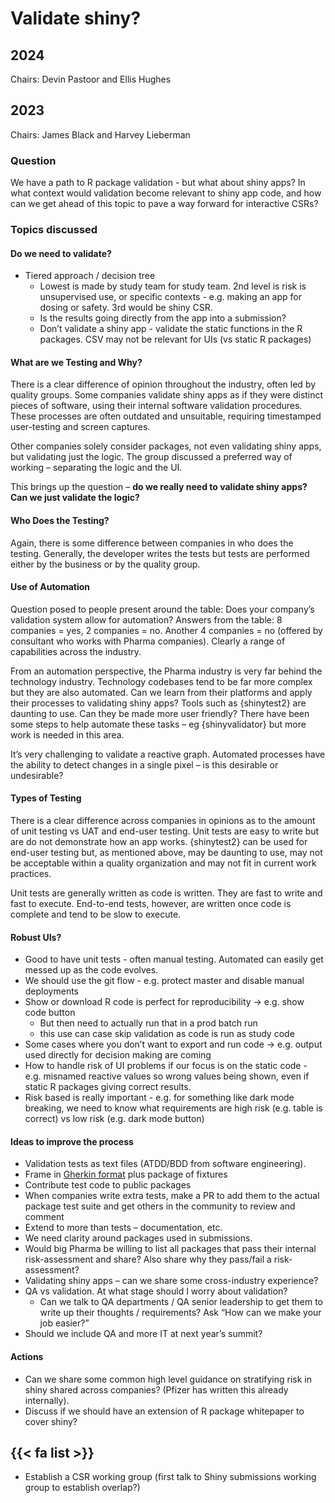 # Validate shiny?

## 2024

Chairs: Devin Pastoor and Ellis Hughes

## 2023

Chairs: James Black and Harvey Lieberman

### Question

We have a path to R package validation - but what about shiny apps? In what context would validation become relevant to shiny app code, and how can we get ahead of this topic to pave a way forward for interactive CSRs?

### Topics discussed

#### Do we need to validate?

- Tiered approach / decision tree
    - Lowest is made by study team for study team. 2nd level is risk is unsupervised use, or specific contexts - e.g. making an app for dosing or safety. 3rd would be shiny CSR.
    - Is the results going directly from the app into a submission?
    - Don’t validate a shiny app - validate the static functions in the R packages. CSV may not be relevant for UIs (vs static R packages)

#### What are we Testing and Why?

There is a clear difference of opinion throughout the industry, often led by quality groups.  Some companies validate shiny apps as if they were distinct pieces of software, using their internal software validation procedures.  These processes are often outdated and unsuitable, requiring timestamped user-testing and screen captures.

Other companies solely consider packages, not even validating shiny apps, but validating just the logic. The group discussed a preferred way of working – separating the logic and the UI.

This brings up the question – **do we really need to validate shiny apps?  Can we just validate the logic?**

#### Who Does the Testing?

Again, there is some difference between companies in who does the testing.  Generally, the developer writes the tests but tests are performed either by the business or by the quality group.

#### Use of Automation

Question posed to people present around the table: Does your company’s validation system allow for automation?  Answers from the table: 8 companies = yes, 2 companies = no.  Another 4 companies = no (offered by consultant who works with Pharma companies).  Clearly a range of capabilities across the industry.

From an automation perspective, the Pharma industry is very far behind the technology industry.  Technology codebases tend to be far more complex but they are also automated.  Can we learn from their platforms and apply their processes to validating shiny apps?
Tools such as {shinytest2} are daunting to use.  Can they be made more user friendly?  There have been some steps to help automate these tasks – eg {shinyvalidator} but more work is needed in this area.

It’s very challenging to validate a reactive graph.  Automated processes have the ability to detect changes in a single pixel – is this desirable or undesirable?

#### Types of Testing

There is a clear difference across companies in opinions as to the amount of unit testing vs UAT and end-user testing.  Unit tests are easy to write but are do not demonstrate how an app works.  {shinytest2} can be used for end-user testing but, as mentioned above, may be daunting to use, may not be acceptable within a quality organization and may not fit in current work practices.

Unit tests are generally written as code is written.  They are fast to write and fast to execute.  End-to-end tests, however, are written once code is complete and tend to be slow to execute.

#### Robust UIs?

- Good to have unit tests - often manual testing. Automated can easily get messed up as the code evolves.
- We should use the git flow - e.g. protect master and disable manual deployments
- Show or download R code is perfect for reproducibility → e.g. show code button
    - But then need to actually run that in a prod batch run
    - this use can case skip validation as code is run as study code
- Some cases where you don’t want to export and run code → e.g. output used directly for decision making are coming
- How to handle risk of UI problems if our focus is on the static code - e.g. misnamed reactive values so wrong values being shown, even if static R packages giving correct results.
- Risk based is really important - e.g. for something like dark mode breaking, we need to know what requirements are high risk (e.g. table is correct) vs low risk (e.g. dark mode button)

#### Ideas to improve the process 

- Validation tests as text files (ATDD/BDD from software engineering).  
- Frame in [Gherkin format](https://www.guru99.com/gherkin-test-cucumber.html) plus package of fixtures
- Contribute test code to public packages
- When companies write extra tests, make a PR to add them to the actual package test suite and get others in the community to review and comment
- Extend to more than tests – documentation, etc.
- We need clarity around packages used in submissions.
- Would big Pharma be willing to list all packages that pass their internal risk-assessment and share?  Also share why they pass/fail a risk-assessment?
- Validating shiny apps – can we share some cross-industry experience?
- QA vs validation.  At what stage should I worry about validation?
    - Can we talk to QA departments / QA senior leadership to get them to write up their thoughts / requirements?  Ask “How can we make your job easier?”  
- Should we include QA and more IT at next year’s summit?

#### Actions

- Can we share some common high level guidance on stratifying risk in shiny shared across companies? (Pfizer has written this already internally). 
- Discuss if we should have an extension of R package whitepaper to cover shiny?

::: {.callout-note icon=false}

# {{< fa list >}} 

- Establish a CSR working group (first talk to Shiny submissions working group to establish overlap?)

:::


